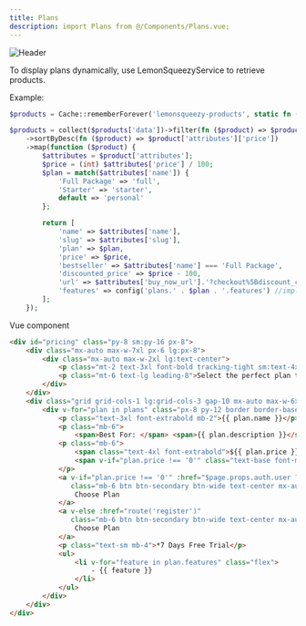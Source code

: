 ```yaml
---
title: Plans
description: import Plans from @/Components/Plans.vue;
---
```


![Header](/images/components/plans.jpg)

To display plans dynamically, use LemonSqueezyService to retrieve products.

Example:

```php app/Services/LemonSqueezyService.php
$products = Cache::rememberForever('lemonsqueezy-products', static fn () => app(LemonSqueezyService::class)->products());

$products = collect($products['data'])->filter(fn ($product) => $product['attributes']['status'] === 'published')
    ->sortByDesc(fn ($product) => $product['attributes']['price'])
    ->map(function ($product) {
        $attributes = $product['attributes'];
        $price = (int) $attributes['price'] / 100;
        $plan = match($attributes['name']) {
            'Full Package' => 'full',
            'Starter' => 'starter',
            default => 'personal'
        };

        return [
            'name' => $attributes['name'],
            'slug' => $attributes['slug'],
            'plan' => $plan,
            'price' => $price,
            'bestseller' => $attributes['name'] === 'Full Package',
            'discounted_price' => $price - 100,
            'url' => $attributes['buy_now_url'].'?checkout%5Bdiscount_code%5D=LAUNCH100OFF', // discount code attached to the checkout url
            'features' => config('plans.' . $plan . '.features') //implement your features per plan
        ];
    });
```

Vue component

```html resources/js/Components/Plans.vue
<div id="pricing" class="py-8 sm:py-16 px-8">
    <div class="mx-auto max-w-7xl px-6 lg:px-8">
        <div class="mx-auto max-w-2xl lg:text-center">
            <p class="mt-2 text-3xl font-bold tracking-tight sm:text-4xl">Choose Your Plan</p>
            <p class="mt-6 text-lg leading-8">Select the perfect plan that fits your social media needs. Start with our <b>7</b> days free trial and upgrade anytime to unlock more powerful features</p>
        </div>
    </div>
    <div class="grid grid-cols-1 lg:grid-cols-3 gap-10 mx-auto max-w-6xl my-8">
        <div v-for="plan in plans" class="px-8 py-12 border border-base-200 rounded-3xl shadow-xl hover:shadow-2xl cursor-pointer">
            <p class="text-3xl font-extrabold mb-2">{{ plan.name }}</p>
            <p class="mb-6">
                <span>Best For: </span> <span>{{ plan.description }}</span></p>
            <p class="mb-6">
                <span class="text-4xl font-extrabold">${{ plan.price }}</span>
                <span v-if="plan.price !== '0'" class="text-base font-medium">/{{ plan.interval }}</span>
            </p>
            <a v-if="plan.price !== '0'" :href="$page.props.auth.user ? route('stripe.subscription.checkout', {price: plan.slug}) : route('register')"
               class="mb-6 btn btn-secondary btn-wide text-center mx-auto flex">
                Choose Plan
            </a>
            <a v-else :href="route('register')"
               class="mb-6 btn btn-secondary btn-wide text-center mx-auto flex">
                Choose Plan
            </a>
            <p class="text-sm mb-4">*7 Days Free Trial</p>
            <ul>
                <li v-for="feature in plan.features" class="flex">
                    - {{ feature }}
                </li>
            </ul>
        </div>
    </div>
</div>
```
